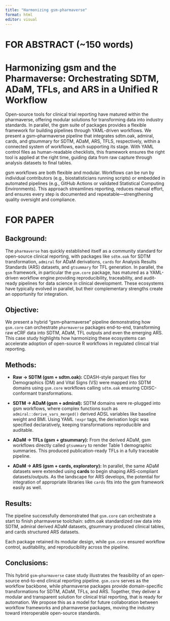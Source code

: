 ```yaml
---
title: "Harmonizing gsm-pharmaverse"
format: html
editor: visual
---
```


# FOR ABSTRACT (~150 words)
# Harmonizing gsm and the Pharmaverse: Orchestrating SDTM, ADaM, TFLs, and ARS in a Unified R Workflow

Open-source tools for clinical trial reporting have matured within the pharmaverse, offering modular solutions for transforming data into industry standards. In parallel, the gsm suite of packages provides a flexible framework for building pipelines through YAML-driven workflows. We present a gsm–pharmaverse pipeline that integrates sdtm.oak, admiral, cards, and gtsummary for SDTM, ADaM, ARS, TFLS, respectively, within a connected system of workflows, each supporting its stage. With YAML control files as human-readable checklists, this framework ensures the right tool is applied at the right time, guiding data from raw capture through analysis datasets to final tables.

gsm workflows are both flexible and modular. Workflows can be run by individual contributors (e.g., biostatisticians running scripts) or embedded in automated pipelines (e.g., GitHub Actions or validated Statistical Computing Environments). This approach streamlines reporting, reduces manual effort, and ensures every step is documented and repeatable—strengthening quality oversight and compliance.


# FOR PAPER


## Background:

The `pharmaverse` has quickly established itself as a community standard for open-source clinical reporting, with packages like `sdtm.oak` for SDTM transformation, `admiral` for ADaM derivations, `cards` for Analysis Results Standards (ARS) datasets, and `gtsummary` for TFL generation. In parallel, the `gsm` framework, in particular the `gsm.core` package, has matured as a YAML-driven workflow engine providing reproducibility, traceability, and audit-ready pipelines for data science in clinical development. These ecosystems have typically evolved in parallel, but their complementary strengths create an opportunity for integration.

## Objective:

We present a hybrid "gsm–pharmaverse" pipeline demonstrating how `gsm.core` can orchestrate `pharmaverse` packages end-to-end, transforming raw eCRF data into SDTM, ADaM, TFL outputs and even the emerging ARS. This case study highlights how harmonizing these ecosystems can accelerate adoption of open-source R workflows in regulated clinical trial reporting.

## Methods:

-   **Raw → SDTM (gsm + sdtm.oak):** CDASH-style parquet files for Demographics (DM) and Vital Signs (VS) were mapped into SDTM domains using `gsm.core` workflows calling `sdtm.oak` ensuring CDISC-conformant transformations.

-   **SDTM → ADaM (gsm + admiral):** SDTM domains were re-plugged into gsm workflows, where complex functions such as `admiral::derive_vars_merged()` derived ADSL variables like baseline weight and BMI. Using YAML `!expr` tags, the derivation logic was specified declaratively, keeping transformations reproducible and auditable.

-   **ADaM → TFLs (gsm + gtsummary):** From the derived ADaM, gsm workflows directly called `gtsummary` to render Table 1 demographic summaries. This produced publication-ready TFLs in a fully traceable pipeline.

-   **ADaM → ARS (gsm + cards, exploratory):** In parallel, the same ADaM datasets were extended using **cards** to begin shaping ARS-compliant datasets/outputs. As the landscape for ARS develops, the potential for integration of appropriate libraries like `cards` fits into the gsm framework easily as well.

## Results:

The pipeline successfully demonstrated that `gsm.core` can orchestrate a start to finish pharmaverse toolchain: sdtm.oak standardized raw data into SDTM, admiral derived ADaM datasets, gtsummary produced clinical tables, and cards structured ARS datasets.

Each package retained its modular design, while `gsm.core` ensured workflow control, auditability, and reproducibility across the pipeline.

## Conclusions:

This hybrid `gsm–pharmaverse` case study illustrates the feasibility of an open-source end-to-end clinical reporting pipeline. `gsm.core` serves as the workflow backbone, while pharmaverse packages provide domain-specific transformations for SDTM, ADaM, TFLs, and ARS. Together, they deliver a modular and transparent solution for clinical trial reporting, that is ready for automation. We propose this as a model for future collaboration between workflow frameworks and pharmaverse packages, moving the industry toward interoperable open-source standards.
